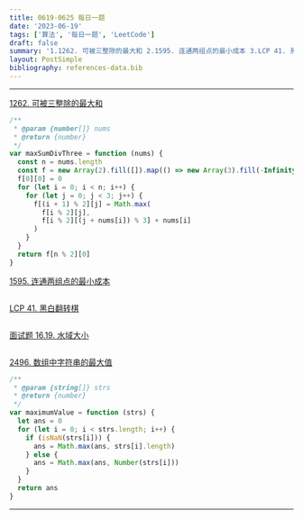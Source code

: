 ```yaml
---
title: 0619-0625 每日一题
date: '2023-06-19'
tags: ['算法', '每日一题', 'LeetCode']
draft: false
summary: '1.1262. 可被三整除的最大和 2.1595. 连通两组点的最小成本 3.LCP 41. 黑白翻转棋 4.面试题 16.19. 水域大小 5.2496. 数组中字符串的最大值'
layout: PostSimple
bibliography: references-data.bib
---
```


---

[1262. 可被三整除的最大和](https://leetcode.cn/problems/greatest-sum-divisible-by-three/)

```js
/**
 * @param {number[]} nums
 * @return {number}
 */
var maxSumDivThree = function (nums) {
  const n = nums.length
  const f = new Array(2).fill([]).map(() => new Array(3).fill(-Infinity))
  f[0][0] = 0
  for (let i = 0; i < n; i++) {
    for (let j = 0; j < 3; j++) {
      f[(i + 1) % 2][j] = Math.max(
        f[i % 2][j],
        f[i % 2][(j + nums[i]) % 3] + nums[i]
      )
    }
  }
  return f[n % 2][0]
}
```

[1595. 连通两组点的最小成本](https://leetcode.cn/problems/minimum-cost-to-connect-two-groups-of-points/)

```js

```

[LCP 41. 黑白翻转棋](https://leetcode.cn/problems/fHi6rV/)

```js

```

[面试题 16.19. 水域大小](https://leetcode.cn/problems/pond-sizes-lcci/)

```js

```

[2496. 数组中字符串的最大值](https://leetcode.cn/problems/maximum-value-of-a-string-in-an-array/)

```js
/**
 * @param {string[]} strs
 * @return {number}
 */
var maximumValue = function (strs) {
  let ans = 0
  for (let i = 0; i < strs.length; i++) {
    if (isNaN(strs[i])) {
      ans = Math.max(ans, strs[i].length)
    } else {
      ans = Math.max(ans, Number(strs[i]))
    }
  }
  return ans
}
```

---
